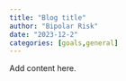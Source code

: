 ```yaml
---
title: "Blog title"
author: "Bipolar Risk"
date: "2023-12-2"
categories: [goals,general]
---
```


Add content here. 